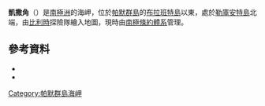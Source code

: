 {{coord|64|14|S|62|1|W|source:GNIS|display=title}}

'''凱撒角'''（{{lang-en|Cape Kaiser}}）是[[南極洲|南極洲]]的海岬，位於[[帕默群島|帕默群島]]的[[布拉班特島|布拉班特島]]以東，處於[[勒庫安特島|勒庫安特島]]北端，由[[比利時|比利時]]探險隊繪入地圖，現時由[[南極條約體系|南極條約體系]]管理。

==參考資料==
*{{cite gnis | type = antarid | id = 7722| name = Cape Kaiser| accessdate = 2013-04-12}}
*{{usgs-gazetteer|id=7722}}

{{DEFAULTSORT:Cape Kaiser}}
[[Category:帕默群島海岬|Category:帕默群島海岬]]


{{PalmerArchipelago-geo-stub}}